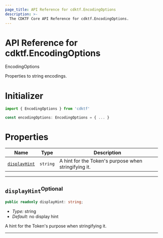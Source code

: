 ```yaml
---
page_title: API Reference for cdktf.EncodingOptions
description: >-
  The CDKTF Core API Reference for cdktf.EncodingOptions.
---
```


<!-- This file is generated through yarn generate-docs -->

# API Reference for cdktf.EncodingOptions

   EncodingOptions <a name="EncodingOptions" id="cdktf.EncodingOptions"></a>
  
  Properties to string encodings.
  
  # Initializer <a name="Initializer" id="cdktf.EncodingOptions.Initializer"></a>
  
  ```typescript
  import { EncodingOptions } from 'cdktf'
  
  const encodingOptions: EncodingOptions = { ... }
  ```
  
  # Properties <a name="Properties" id="Properties"></a>
  
  | **Name** | **Type** | **Description** |
  | --- | --- | --- |
  | <code><a href="#cdktf.EncodingOptions.property.displayHint">displayHint</a></code> | <code>string</code> | A hint for the Token's purpose when stringifying it. |
  
  ---
  
  ## `displayHint`<sup>Optional</sup> <a name="displayHint" id="cdktf.EncodingOptions.property.displayHint"></a>
  
  ```typescript
  public readonly displayHint: string;
  ```
  
  - *Type:* string
  - *Default:* no display hint
  
  A hint for the Token's purpose when stringifying it.
  
  ---
  
